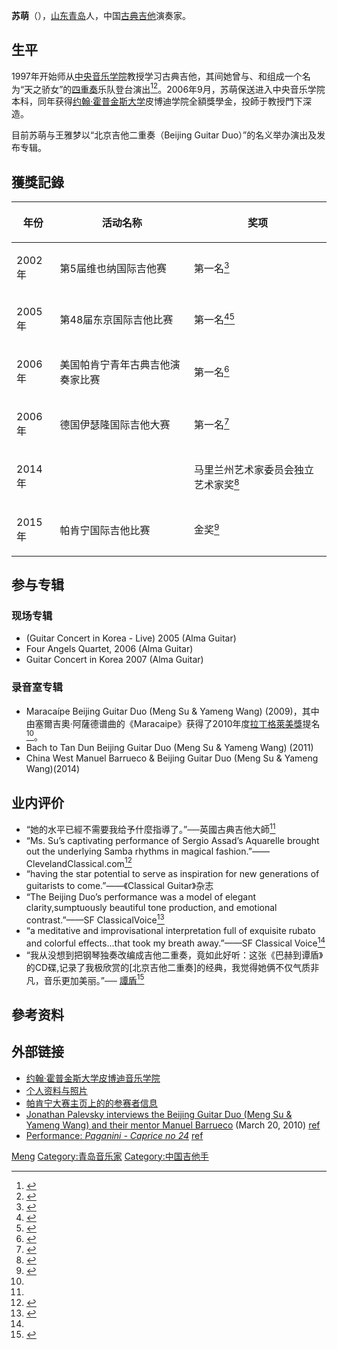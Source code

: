 {{Otheruses|苏萌}}
{{藝人
|姓名 = 苏萌
|類型 = 演奏者
|圖片 = 
|caption = 
|英文名 = Meng Su
|国籍 = {{PRC}}
|出生日期 = {{Birth year and age|1988}}
|出生地點 = {{CHN}}[[山东省|山东省]][[青岛市|青岛市]]
|语言 = [[普通话|普通话]]、[[英语|英语]]
|教育程度 = [[约翰·霍普金斯大学|约翰·霍普金斯大学]]皮博迪学院研究生毕业
|演奏樂器 = [[古典吉他|古典吉他]]
|音樂類型 = [[音乐|音乐]]
|職業 = 音乐人
|活躍年代 = 2005年至今
|唱片公司 = 
|經紀公司 = 纽约AMG演出经纪公司<ref>{{cite news|url=http://yule.sohu.com/20140620/n401095037.shtml|title=“吉他双姝”王雅梦苏萌献艺 曾获格莱美提名|date=2014-06-20|accessdate=2014-08-28|work=青岛新闻网-青岛早报|publisher=搜狐娱乐|language=zh-hans|archive-date=2015-06-16|archive-url=https://web.archive.org/web/20150616044507/http://yule.sohu.com/20140620/n401095037.shtml|dead-url=no}}</ref>
|網站 = http://www.mengsuguitar.com
}}
'''苏萌'''（{{bd|1988年}}），[[山东|山东]][[青岛市|青岛]]人，中国[[古典吉他|古典吉他]]演奏家。

== 生平 ==
1997年开始师从[[中央音乐学院|中央音乐学院]]{{link-en|陈志（音乐家）|Chen Zhi|陈志}}教授学习古典吉他，其间她曾与{{link-en|王雅梦|Wang Yameng}}、{{link-en|李洁|Li Jie}}和{{link-en|陈姗姗|Chen Shanshan}}组成一个名为“天之骄女”的[[四重奏|四重奏]]乐队登台演出<ref name=angel>{{cite news|url=http://paper.sznews.com/szsb/20060811/ca2409678.htm|title="天之骄女"展示吉他之美|accessdate=2014-08-28|work=曹凤岚|publisher=深圳商报|language=zh-hans|deadurl=yes|archiveurl=https://web.archive.org/web/20070920014154/http://paper.sznews.com/szsb/20060811/ca2409678.htm|archivedate=2007-09-20}}</ref><ref>{{cite news|url=http://www.almaguitar.com/htmlboard/board.php?func=view&dbname=notice&pagecount=&uniqno=2875&no=93&subno=1&searchtype=TITLE&keywd= Four Angels|title=4-Angels 초청연주회 (리지에,왕야멍,천산산,수멍) 안내|date=2006-03-06|accessdate=2014-08-28|work=Alma Guitar|publisher=www.almaguitar.com|language=ko|archive-url=https://web.archive.org/web/20120707002109/http://www.almaguitar.com/htmlboard/board.php?func=view&dbname=notice&pagecount=&uniqno=2875&no=93&subno=1&searchtype=TITLE&keywd=|archive-date=2012-07-07|dead-url=yes}}</ref>。2006年9月，苏萌保送进入中央音乐学院本科，同年获得[[约翰·霍普金斯大学|约翰·霍普金斯大学]]皮博迪学院全額獎學金，投師于{{link-en|曼努埃尔·巴鲁艾科|Manuel Barrueco}}教授門下深造。

目前苏萌与王雅梦以“北京吉他二重奏（Beijing Guitar Duo）”的名义举办演出及发布专辑。

== 獲獎記錄 ==
{| class="wikitable"
|-
! 年份 !! 活动名称 !! 奖项 
|-
|2002年||第5届维也纳国际吉他赛||第一名<ref>{{cite news|url=http://www.people.com.cn/GB/tupian/20020826/808025.html|title=组图：维也纳国际吉他赛中国选手获佳绩|date=2002-08-26|accessdate=2014-08-28|work=[[新华社|新华社]]|publisher=[[人民网|人民网]]|language=zh-hans|archive-date=2016-03-04|archive-url=https://web.archive.org/web/20160304053234/http://www.people.com.cn/GB/tupian/20020826/808025.html|dead-url=no}}</ref>
|-
|2005年||第48届东京国际吉他比赛||第一名<ref>{{cite news|url=http://www.ccom.edu.cn/news/xwzx/2005f/201010/t20101022_14512.html|title=记第48届东京国际吉他比赛|date=2005-12-16|accessdate=2014-08-28|work=中央音乐学院古典吉他教研室|publisher=www.ccom.edu.cn|language=zh-hans|deadurl=yes|archiveurl=https://web.archive.org/web/20140903161816/http://www.ccom.edu.cn/news/xwzx/2005f/201010/t20101022_14512.html|archivedate=2014-09-03}}</ref><ref>{{cite news|url=http://ent.sina.com.cn/x/2005-12-20/1556935177.html|title=17岁苏萌获国际吉他大奖|date=2005-12-20|accessdate=2014-08-28|work=罗颖|publisher=北京晚报|language=zh-hans|archive-date=2016-03-04|archive-url=https://web.archive.org/web/20160304133549/http://ent.sina.com.cn/x/2005-12-20/1556935177.html|dead-url=no}}</ref>
|-
|2006年||美国帕肯宁青年古典吉他演奏家比赛||第一名<ref>{{cite news|url=http://www.ccom.edu.cn/news/xwzx/2006s/201010/t20101022_14641.html|title=获奖消息二则|date=2006-06-01|accessdate=2014-08-28|work=中央音乐学院办公室|publisher=www.ccom.edu.cn|language=zh-hans|deadurl=yes|archiveurl=https://web.archive.org/web/20140903161800/http://www.ccom.edu.cn/news/xwzx/2006s/201010/t20101022_14641.html|archivedate=2014-09-03}}</ref>
|-
|2006年||德国伊瑟隆国际吉他大赛||第一名<ref name=jhu>{{cite news|url=http://www.peabody.jhu.edu/conservatory/faculty/barrueco/studio/2012-2013.html|title=Barrueco Studio 2012-2013|accessdate=2014-08-28|work=Peabody Institute of The Johns Hopkins University|publisher=www.peabody.jhu.edu|language=en|deadurl=yes|archiveurl=https://web.archive.org/web/20140826161142/http://www.peabody.jhu.edu/conservatory/faculty/barrueco/studio/2012-2013.html|archivedate=2014-08-26}}</ref>
|-
|2014年||||马里兰州艺术家委员会独立艺术家奖<ref>{{cite news|url=http://www.msac.org/press-release/maryland-honors-89-artists-excellence|title=Maryland Honors 89 Artists for Excellence|accessdate=2014-08-28|work=Maryland State Arts Council|publisher=www.msac.org|language=en|archive-date=2020-08-14|archive-url=https://web.archive.org/web/20200814212221/https://www.msac.org/press-release/maryland-honors-89-artists-excellence|dead-url=no}}</ref>
|-
|2015年||帕肯宁国际吉他比赛||金奖<ref>{{cite news|url=https://peabodyinstitute.wordpress.com/2015/10/14/meng-su-wins-gold-medal-parkening-international-guitar-competition|title=Meng Su wins gold medal Parkening International Guitar Competition|accessdate=2015-10-14|work=The Peabody Post|publisher=www.peabodyinstitute.wordpress.com|language=en|archive-date=2021-01-18|archive-url=https://web.archive.org/web/20210118205534/https://peabodyinstitute.wordpress.com/2015/10/14/meng-su-wins-gold-medal-parkening-international-guitar-competition/|dead-url=no}}</ref>
|}

== 参与专辑 ==
=== 现场专辑 ===
*  (Guitar Concert in Korea - Live) 2005 (Alma Guitar)
* Four Angels Quartet, 2006 (Alma Guitar)
*  Guitar Concert in Korea 2007 (Alma Guitar)

=== 录音室专辑 ===
* Maracaípe Beijing Guitar Duo (Meng Su & Yameng Wang) (2009)，其中由塞爾吉奧·阿薩德谱曲的《Maracaipe》获得了2010年度[[拉丁格萊美獎|拉丁格萊美獎]]提名<ref name = jhu></ref>。
*  Bach to Tan Dun Beijing Guitar Duo (Meng Su & Yameng Wang) (2011)
*  China West Manuel Barrueco & Beijing Guitar Duo (Meng Su & Yameng Wang)(2014)

== 业内评价 ==
*“她的水平已經不需要我给予什麼指導了。”──英國古典吉他大師{{link-en|大卫·罗素（音乐家）|David Russell (guitarist)|大卫·罗素}}<ref name = angel></ref>
*“Ms. Su’s captivating performance of Sergio Assad’s Aquarelle brought out the underlying Samba rhythms in magical fashion.”——ClevelandClassical.com<ref>{{cite news|url=http://www.clevelandclassical.com/052411cgwrev|title=Classical Guitar Weekend: Four Concerts (May 20-22)|date=2011-05-24|accessdate=2014-08-28|work=Daniel Hathaway & Mike Telin|publisher=www.clevelandclassical.com|language=en|deadurl=yes|archiveurl=https://web.archive.org/web/20140903205637/http://www.clevelandclassical.com/052411cgwrev|archivedate=2014-09-03}}</ref>
*“having the star potential to serve as inspiration for new generations of guitarists to come.”——《Classical Guitar》杂志
*“The Beijing Duo’s performance was a model of elegant clarity,sumptuously beautiful tone production, and emotional contrast.”——SF ClassicalVoice<ref name=sfcv>{{cite news|url=http://www.clevelandclassical.com/052411cgwrev|title=Classical Guitar Weekend: Four Concerts (May 20-22)|date=2011-05-24|accessdate=2014-08-28|work=Daniel Hathaway & Mike Telin|publisher=www.clevelandclassical.com|language=en|deadurl=yes|archiveurl=https://web.archive.org/web/20140903205637/http://www.clevelandclassical.com/052411cgwrev|archivedate=2014-09-03}}</ref>
*“a meditative and improvisational interpretation full of exquisite rubato and colorful effects...that took my breath away.”——SF Classical Voice<ref name=sfcv></ref> 
*“我从没想到把钢琴独奏改编成吉他二重奏，竟如此好听：这张《巴赫到谭盾》的CD碟,记录了我极欣赏的[北京吉他二重奏]的经典，我觉得她俩不仅气质非凡，音乐更加美丽。”── [[譚盾|譚盾]]<ref>{{cite web |url=http://mp.weixin.qq.com/s?__biz=MzA5OTA3NDUwMA==&mid=200167019&idx=1&sn=29202b61a9900503e04d2cec349e9416&scene=2&key=e60cf81314c277c77ddd3bfe8d7b1986e4e12bcbeedd6752afc575d071d170ef02bc719e6c650f77f443f53b2c81f3b8&ascene=2&uin=NjcyODAzNjgx |title=请听：谭盾吉他二重奏「八幅水彩画」 |language=zh-hans |date=2014-05-08 |accessdate=2014-08-28 }}</ref>

== 參考资料 ==
{{reflist}}

== 外部链接 ==
* [https://web.archive.org/web/20071117074415/http://www.peabody.jhu.edu/ 约翰·霍普金斯大学皮博迪音乐学院]
* [https://web.archive.org/web/20110707115947/http://www.almaguitar.com/enghtmlboard/board.php?func=view&dbname=engguitarist&pagecount=&uniqno=2832&no=2&subno=1&searchtype=TITLE&keywd= 个人资料与照片]
* [http://arts.pepperdine.edu/parkening/history/2006/young-guitarist/competitors/su.htm 帕肯宁大赛主页上的的参赛者信息]{{Wayback|url=http://arts.pepperdine.edu/parkening/history/2006/young-guitarist/competitors/su.htm |date=20100628130837 }}
* [http://www.barrueco.com/content_documents/21/BeijingGuitarDuo.mp3 Jonathan Palevsky interviews the Beijing Guitar Duo (Meng Su & Yameng Wang) and their mentor Manuel Barrueco] (March 20, 2010) [http://www.barrueco.com/pages/podcasts/ ref] {{Wayback|url=http://www.barrueco.com/pages/podcasts/ |date=20210505143843 }}
* [https://web.archive.org/web/20120306214951/http://www.mengsuguitar.com/English/Media/06%20Caprice%20No.24-2.m4a Performance: ''Paganini - Caprice no 24''] [https://web.archive.org/web/20140826114908/http://www.mengsuguitar.com/english/meng.html ref]

{{Authority control}}
{{DEFAULTSORT: Su Meng}}
[[Category:苏姓|Meng]]
[[Category:青岛音乐家|Category:青岛音乐家]]
[[Category:中国吉他手|Category:中国吉他手]]